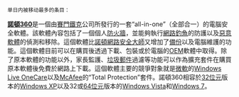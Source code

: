 <small>单日内被移动最多的条目：</small>


'''[[諾頓360|諾頓360]]'''是一個由[[賽門鐵克|賽門鐵克]]公司所發行的一套“all-in-one”（全部合一）的電腦安全軟體。該軟體內容包括了一個個人[[防火牆|防火牆]]，並能夠執行[[釣魚式攻擊|網路釣魚]]的防護以及[[惡意軟體|惡意軟體]]的偵測和移除。這個軟體比[[諾頓網路安全大師|諾頓網路安全大師]]又增加了[[備份|備份]]以及電腦維護的功能。這個軟體目前可以在購買後透過下載、包裝或於電腦的[[OEM|OEM]]軟體中取得。除了原本軟體的功能以外，家長監護、[[垃圾郵件|垃圾郵件]]過濾等功能可以作為擴充套件在購買原本軟體後免費於網路上下載。這個軟體主要的競爭對象就是[[微軟|微軟]]的[[Windows_Live_OneCare|Windows Live OneCare]]以及[[McAfee|McAfee]]的“Total Protection”套件。諾頓360相容於[[32位元|32位元]]版本的[[Windows_XP|Windows XP]]以及32或[[64位元|64位元]]版本的[[Windows_Vista|Windows Vista]]和[[Windows_7|Windows 7]]。